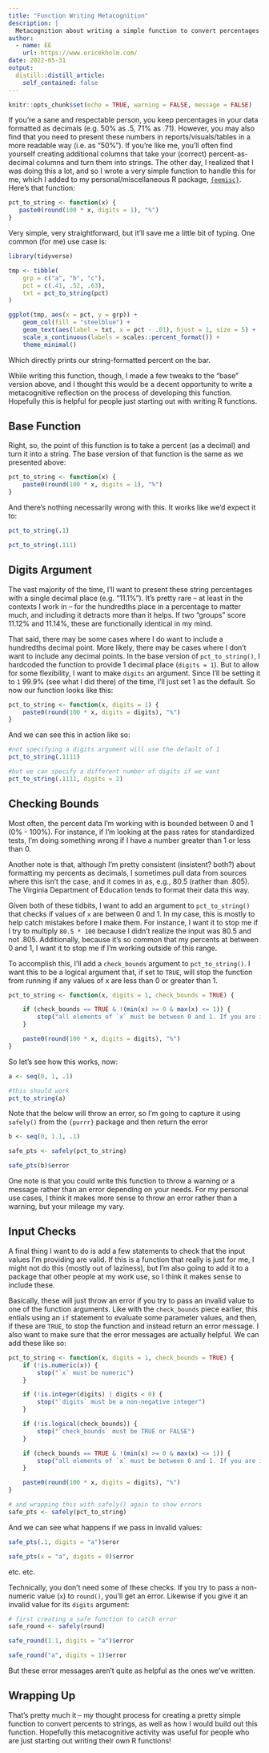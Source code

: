 ---
title: "Function Writing Metacognition"
description: |
  Metacognition about writing a simple function to convert percentages to strings
author:
  - name: EE
    url: https://www.ericekholm.com/
date: 2022-05-31
output:
  distill::distill_article:
    self_contained: false
---

```{r setup, include = FALSE}
knitr::opts_chunk$set(echo = TRUE, warning = FALSE, message = FALSE)
```

If you're a sane and respectable person, you keep percentages in your data formatted as decimals (e.g. 50% as .5, 71% as .71). However, you may also find that you need to present these numbers in reports/visuals/tables in a more readable way (i.e. as "50%"). If you're like me, you'll often find yourself creating additional columns that take your (correct) percent-as-decimal columns and turn them into strings. The other day, I realized that I was doing this a lot, and so I wrote a very simple function to handle this for me, which I added to my personal/miscellaneous R package, [`{eemisc}`](https://github.com/ekholme/eemisc). Here's that function:

```{r}
pct_to_string <- function(x) {
   paste0(round(100 * x, digits = 1), "%")
}
```

Very simple, very straightforward, but it'll save me a little bit of typing. One common (for me) use case is:

```{r}

library(tidyverse)

tmp <- tibble(
    grp = c("a", "b", "c"),
    pct = c(.41, .52, .63),
    txt = pct_to_string(pct)
)

ggplot(tmp, aes(x = pct, y = grp)) +
    geom_col(fill = "steelblue") +
    geom_text(aes(label = txt, x = pct - .01), hjust = 1, size = 5) +
    scale_x_continuous(labels = scales::percent_format()) +
    theme_minimal()
```

Which directly prints our string-formatted percent on the bar.

While writing this function, though, I made a few tweaks to the "base" version above, and I thought this would be a decent opportunity to write a metacognitive reflection on the process of developing this function. Hopefully this is helpful for people just starting out with writing R functions.

## Base Function 

Right, so, the point of this function is to take a percent (as a decimal) and turn it into a string. The base version of that function is the same as we presented above:

```{r, eval = FALSE}
pct_to_string <- function(x) {
    paste0(round(100 * x, digits = 1), "%")
}
```

And there's nothing necessarily wrong with this. It works like we'd expect it to:

```{r}
pct_to_string(.1)
```

```{r}
pct_to_string(.111)
```

## Digits Argument

The vast majority of the time, I'll want to present these string percentages with a single decimal place (e.g. "11.1%"). It's pretty rare -- at least in the contexts I work in -- for the hundredths place in a percentage to matter much, and including it detracts more than it helps. If two "groups" score 11.12% and 11.14%, these are functionally identical in my mind.

That said, there may be some cases where I do want to include a hundredths decimal point. More likely, there may be cases where I don't want to include any decimal points. In the base version of `pct_to_string()`, I hardcoded the function to provide 1 decimal place (`digits = 1`). But to allow for some flexibility, I want to make `digits` an argument. Since I'll be setting it to `1` 99.9% (see what I did there) of the time, I'll just set 1 as the default. So now our function looks like this:

```{r}
pct_to_string <- function(x, digits = 1) {
    paste0(round(100 * x, digits = digits), "%")
}
```

And we can see this in action like so:

```{r}
#not specifying a digits argument will use the default of 1
pct_to_string(.1111)
```

```{r}
#but we can specify a different number of digits if we want
pct_to_string(.1111, digits = 2)
```

## Checking Bounds

Most often, the percent data I'm working with is bounded between 0 and 1 (0% - 100%). For instance, if I'm looking at the pass rates for standardized tests, I'm doing something wrong if I have a number greater than 1 or less than 0.

Another note is that, although I'm pretty consistent (insistent? both?) about formatting my percents as decimals, I sometimes pull data from sources where this isn't the case, and it comes in as, e.g., 80.5 (rather than .805). The Virginia Department of Education tends to format their data this way.

Given both of these tidbits, I want to add an argument to `pct_to_string()` that checks if values of `x` are between 0 and 1. In my case, this is mostly to help catch mistakes before I make them. For instance, I want it to stop me if I try to multiply `80.5 * 100` because I didn't realize the input was 80.5 and not .805. Additionally, because it's so common that my percents at between 0 and 1, I want it to stop me if I'm working outside of this range.

To accomplish this, I'll add a `check_bounds` argument to `pct_to_string()`. I want this to be a logical argument that, if set to `TRUE`, will stop the function from running if any values of x are less than 0 or greater than 1.

```{r}
pct_to_string <- function(x, digits = 1, check_bounds = TRUE) {

    if (check_bounds == TRUE & !(min(x) >= 0 & max(x) <= 1)) {
        stop("all elements of `x` must be between 0 and 1. If you are intentionally using a percentage outside of these bounds, set `check_bounds = FALSE`")
    }

    paste0(round(100 * x, digits = digits), "%")
}
```

So let's see how this works, now:

```{r}
a <- seq(0, 1, .1)

#this should work
pct_to_string(a)
```


Note that the below will throw an error, so I'm going to capture it using `safely()` from the `{purrr}` package and then return the error

```{r}
b <- seq(0, 1.1, .1)

safe_pts <- safely(pct_to_string)

safe_pts(b)$error
```

One note is that you could write this function to throw a warning or a message rather than an error depending on your needs. For my personal use cases, I think it makes more sense to throw an error rather than a warning, but your mileage my vary.

## Input Checks

A final thing I want to do is add a few statements to check that the input values I'm providing are valid. If this is a function that really is just for me, I might not do this (mostly out of laziness), but I'm also going to add it to a package that other people at my work use, so I think it makes sense to include these.

Basically, these will just throw an error if you try to pass an invalid value to one of the function arguments. Like with the `check_bounds` piece earlier, this entials using an `if` statement to evaluate some parameter values, and then, if these are `TRUE`, to stop the function and instead return an error message. I also want to make sure that the error messages are actually helpful. We can add these like so:

```{r}
pct_to_string <- function(x, digits = 1, check_bounds = TRUE) {
    if (!is.numeric(x)) {
        stop("`x` must be numeric")
    }

    if (!is.integer(digits) | digits < 0) {
        stop("`digits` must be a non-negative integer")
    }

    if (!is.logical(check_bounds)) {
        stop("`check_bounds` must be TRUE or FALSE")
    }

    if (check_bounds == TRUE & !(min(x) >= 0 & max(x) <= 1)) {
        stop("all elements of `x` must be between 0 and 1. If you are intentionally using a percentage outside of these bounds, set `check_bounds = FALSE`")
    }

    paste0(round(100 * x, digits = digits), "%")
}

# and wrapping this with safely() again to show errors
safe_pts <- safely(pct_to_string)
```

And we can see what happens if we pass in invalid values:

```{r}
safe_pts(.1, digits = "a")$eror
```

```{r}
safe_pts(x = "a", digits = 0)$error
```

etc. etc.

Technically, you don't need some of these checks. If you try to pass a non-numeric value (`x`) to `round()`, you'll get an error. Likewise if you give it an invalid value for its `digits` argument:

```{r}
# first creating a safe function to catch error
safe_round <- safely(round)

safe_round(1.1, digits = "a")$error
```

```{r}
safe_round("a", digits = 1)$error
```

But these error messages aren't quite as helpful as the ones we've written.

## Wrapping Up 

That's pretty much it -- my thought process for creating a pretty simple function to convert percents to strings, as well as how I would build out this function. Hopefully this metacognitive activity was useful for people who are just starting out writing their own R functions!

  
